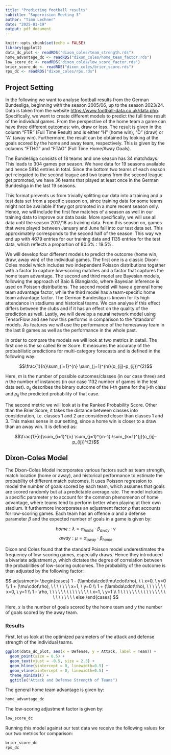 ```yaml
---
title: "Predicting football results"
subtitle: "Supervision Meeting 3"
author: "Timo Lechner"
date: "2025-01-19"
output: pdf_document
---
```


```r
knitr::opts_chunk$set(echo = FALSE)
library(ggplot2)
data_dc_plot <- readRDS("dixon_coles/team_strength.rds")
home_advantage_dc <- readRDS("dixon_coles/home_team_factor.rds")
low_score_dc <- readRDS("dixon_coles/low_score_factor.rds")
brier_score_dc <- readRDS("dixon_coles/brier_score.rds")
rps_dc <- readRDS("dixon_coles/rps.rds")
```

## Project Setting

In the following we want to analyse football results from the German Bundesliga,
beginning with the season 2005/06, up to the season 2023/24. Data is taken from
the website [https://www.football-data.co.uk/data.php](https://www.football-data.co.uk/data.php).
Specifically, we want to create different models to predict the full time result
of the individual games. From the perspective of the home team a game can have
three different outcomes: win, draw or loss. The result is given in the column "FTR"
(Full Time Result) and is either "H" (home win), "D" (draw) or "A" (away win).
Furthermore, the result can be obtained by looking at the goals scored by the home and away team, respectively.
This is given by the columns "FTHG" and "FTAG" (Full Time Home/Away Goals).

The Bundesliga consists of 18 teams and one season has 34 matchdays. This leads to
304 games per season. We have data for 19 seasons available and hence 5814 entries
in total. Since the bottom two teams of each season get relegated to the second
league and two teams from the second league get promoted,
we have 36 teams that played at least once in the German Bundesliga in
the last 19 seasons.

This format prevents us from trivially splitting our data into a training and a
test data set from a specific season on, since training data for some teams might
not be available if they got promoted in a more recent season only. Hence, we
will include the first few matches of a season as well in our training data to
improve our data basis. More specifically, we will use all data until the season
2017/18 as training data. From this season on, games that were played between January
and June fall into our test data set. This approximately corresponds to the second
half of the season. This way we end up with 4679 entries for our training data 
and 1135 entries for the test data, which reflects a proportion of $80.5\% : 19.5\%$.

We will develop four different models to predict the outcome (home win, draw, away win)
of the individual games. The first one is a classic Dixon-Coles model which includes
two independent Poisson distributions together with a factor to capture low-scoring
matches and a factor that captures the home team advantage.
The second and third model are Bayesian models, following the approach
of Baio & Blangiardo, where Bayesian inference is used on Poisson distributions.
The second model will have a general home team advantage factor, while the third model
has a team-specific home team advantage factor. The German Bundesliga is known
for its high attendance in stadiums and historical teams. We can analyse if this
effect differs between the clubs and if it has an effect on the quality of the prediction as well.
Lastly, we will develop a neural network model using TensorFlow and see how this performs
in comparison to the "standard" models. As features we will use the performance
of the home/away team in the last 8 games as well as the performance in the whole past.

In order to compare the models we will look at two metrics in detail. The first
one is the so called Brier Score. It measures the accuracy of the probabilistic
predictions for multi-category forecasts and is defined in the following way:

$$\frac{1}{n}\sum_{i=1}^{n} \sum_{j=1}^{m}(o_{ij}-p_{ij})^{2}$$

Here, $m$ is the number of possible outcomes/classes (in our case three) and $n$ the number
of instances (in our case 1132 number of games in the test data set). $o_{ij}$
describes the binary outcome of the i-th game for the j-th class and $p_{ij}$
the predicted probability of that case.

The second metric we will look at is the Ranked Probability Score. Other than the Brier Score,
it takes the distance between classes into consideration, 
i.e. classes 1 and 2 are considered closer than classes 1 and 3. This makes sense
in our setting, since a home win is closer to a draw than an away win. It is defined as:

$$\frac{1}{n}\sum_{i=1}^{n} \sum_{j=1}^{m-1} \sum_{k=1}^{j}(o_{ij}-p_{ij})^{2}$$

## Dixon-Coles Model

The Dixon-Coles Model incorporates various factors such as team strength, 
match location (home or away), and historical performance to estimate the
probability of different match outcomes. It uses Poisson regression to model the 
number of goals scored by each team, which assumes that goals are scored randomly 
but at a predictable average rate. The model includes a specific parameter $\gamma$ to 
account for the common phenomenon of home advantage, where teams tend to perform 
better when playing at their own stadium. It furthermore incorporates an adjustment factor $\rho$
that accounts for low-scoring games. Each team has an offence $\alpha$ and a defense parameter $\beta$
and the expected number of goals in a game is given by:

$$home: \lambda = \alpha_{home}\cdot\beta_{away}\cdot\gamma$$
$$away: \mu = \alpha_{away}\cdot\beta_{home}$$

Dixon and Coles found that the standard Poisson model underestimates the frequency
of low-scoring games, especially draws. Hence they introduced a bivariate adjustment
$\rho$, which dictates the degree of correlation between the probabilities of low-scoring outcomes.
The probability of the outcome is then adjusted by the following factor:

$$
adjustment=
\begin{cases}
1 - (\lambda\cdot\mu\cdot\rho), \ \ x=0, \ y=0
\\
1 + (\mu\cdot\rho), \ \ \ \ \ \ \  x=1, \ y=0
\\
1 + (\lambda\cdot\rho), \ \ \ \ \ \ \ x=0, \ y=1
\\
1 - \rho, \ \ \ \ \ \ \ \ \ \ \ \ \ \ \ x=1, \ y=1
\\
1 \ \ \ \ \ \ \ \ \ \ \ \ \ \ \ \ \ \ \ \ \ \ \ \ else
\end{cases}
$$

Here, $x$ is the number of goals scored by the home team and $y$ the number of goals
scored by the away team.

### Results

First, let us look at the optimized parameters of the attack and defense strength
of the individual teams.

```r
ggplot(data_dc_plot, aes(x = Defense, y = Attack, label = Team)) + 
  geom_point(size = 0.5) + 
  geom_text(vjust = -0.5, size = 2.5) +
  geom_hline(yintercept = 0, linewidth=0.5) +
  geom_vline(xintercept = 0, linewidth=0.5) + 
  theme_minimal() +
  ggtitle("Attack and Defense Strength of Teams")
```

The general home team advantage is given by:

```r
home_advantage_dc
```

The low-scoring adjustment factor is given by:

```r
low_score_dc
```

Running this model against our test data we receive the following values for our
two metrics for comparison:

```r
brier_score_dc
rps_dc
```



